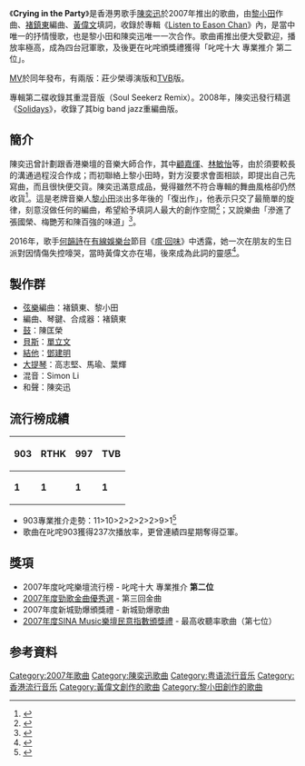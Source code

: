 {{Infobox song
| type     = song
| album    = [[Listen_to_Eason_Chan|Listen to Eason Chan]]
| artist   = 陳奕迅
| lyricist = [[黃偉文|黃偉文]]
| composer = [[黎小田|黎小田]]
| arranger = [[褚鎮東|褚鎮東]]
| producer = [[Davy_Chan|Davy Chan]]、[[CY_Kong|CY Kong]]、[[Eason_Chan|Eason Chan]]
| released = 2007年
| label    = [[新藝寶唱片|新藝寶唱片]]
| length   = 4分10秒
}}
《'''Crying in the Party'''》是香港男歌手[[陳奕迅|陳奕迅]]於2007年推出的歌曲，由[[黎小田|黎小田]]作曲、[[褚鎮東|褚鎮東]]編曲、[[黃偉文|黃偉文]]填詞，收錄於專輯《[[Listen_to_Eason_Chan|Listen to Eason Chan]]》內，是當中唯一的抒情慢歌，也是黎小田和陳奕迅唯一一次合作。歌曲甫推出便大受歡迎，播放率極高，成為四台冠軍歌，及後更在叱咤頒獎禮獲得「叱咤十大 專業推介 第二位」。

[[音樂錄影帶|MV]]於同年發布，有兩版：莊少榮導演版和[[TVB|TVB]]版。

專輯第二碟收錄其重混音版（Soul Seekerz Remix）。2008年，陳奕迅發行精選《[[Solidays|Solidays]]》，收錄了其big band jazz重編曲版。

==簡介==
{{Quote box
|quote=是講我們每個人都會經歷這樣一個階段，就是說青春，身邊的人都開心還是會有一個人不開心，就像青春總是會過去。<ref>{{Cite news|url=http://ent.sina.com.cn/y/2007-10-10/07421743677.shtml|title=「舞大郎」陳奕迅全舞曲粵語專輯18日發行|author=黃長潔|date=2007-10-10|work=南方都市報|publisher=|accessdate=|language=|format=|archive-date=2019-06-04|archive-url=https://web.archive.org/web/20190604051450/http://ent.sina.com.cn/y/2007-10-10/07421743677.shtml|dead-url=no}}</ref>|source=—陳奕迅談及此曲
|align = left
|width = 250px
|bgcolor = #B0C4DE
}}
陳奕迅曾計劃跟香港樂壇的音樂大師合作，其中[[顧嘉煇|顧嘉煇]]、[[林敏怡|林敏怡]]等，由於須要較長的溝通過程沒合作成；而初聯絡上黎小田時，對方沒要求會面相談，即提出自己先寫曲，而且很快便交貨。陳奕迅滿意成品，覺得雖然不符合專輯的舞曲風格卻仍然收貨<ref>{{Cite news|url=|title=陳奕迅感謝前輩黎小田爽快交歌，隨意平和|author=|date=2007-10-18|work=南方都市报（全國版）|publisher=|accessdate=|language=|format=}}</ref>。這是老牌音樂人[[黎小田|黎小田]]淡出多年後的「復出作」，他表示只交了最簡單的旋律，刻意沒做任何的編曲，希望給予填詞人最大的創作空間<ref>{{Cite news|url=|title=延續真音樂|author=郭劍峰、李詠雯|date=2007-09-26|work=東周刊|publisher=|accessdate=|language=|format=}}</ref>；又說樂曲「滲進了張國榮、梅艷芳和陳百強的味道」<ref>{{Cite news|url=|title=人在旅途感動時|author=鄭天儀|date=2007-10-03|work=信報財經新聞|publisher=|accessdate=|language=|format=}}</ref>。

2016年，歌手[[何韻詩|何韻詩]]在[[有線娛樂台|有線娛樂台]]節目《[[嚐·回味|嚐·回味]]》中透露，她一次在朋友的生日派對因情傷失控嚎哭，當時黃偉文亦在場，後來成為此詞的靈感<ref>{{cite AV media |people=何韻詩、[[梁祖堯|梁祖堯]] |date=2016-03-26 |title=嚐·回味|trans-title= |medium=電視節目 |language=zh-yue|url= |access-date= |archive-url= |archive-date= |format= |time=|location=HK|publisher=有線電視 |id= |isbn= |oclc= |quote= |ref= }}</ref>。


==製作群==
*[[弦樂器|弦樂]]編曲：褚鎮東、黎小田
*編曲、琴鍵、合成器：褚鎮東
*[[鼓|鼓]]：陳匡榮
*[[貝斯|貝斯]]：[[單立文|單立文]]
*[[結他|結他]]：[[鄧建明|鄧建明]]
*[[大提琴|大提琴]]：高志堅、馬瑜、葉輝
*混音：Simon Li
*和聲：陳奕迅

==流行榜成績==
{| class="wikitable"
|-
! 903 !! RTHK !! 997 !! TVB
|-
| '''1''' || '''1''' || '''1''' || '''1'''
|}

*903專業推介走勢：11>10>2>2>2>2>9>1<ref>{{Cite web |url=http://www.inkui.com/a5/4/ |title=903專業推介 |accessdate=2015-03-23 |archive-date=2015-03-18 |archive-url=https://web.archive.org/web/20150318183955/http://inkui.com/a5/4/ |dead-url=no }}</ref>
*歌曲在叱咤903獲得237次播放率，更曾連績四星期奪得亞軍。

==獎項==
*2007年度叱咤樂壇流行榜 - 叱咤十大 專業推介 '''第二位'''
*[[勁歌金曲優秀選|2007年度勁歌金曲優秀選]] - 第三回金曲
*2007年度新城勁爆頒獎禮 - 新城勁爆歌曲
*[[2007年度SINA_Music樂壇民意指數頒獎禮得獎名單|2007年度SINA Music樂壇民意指數頒獎禮]] - 最高收聽率歌曲（第七位）

==参考資料==
{{reflist}}
{{陳奕迅}}
[[Category:2007年歌曲|Category:2007年歌曲]]
[[Category:陳奕迅歌曲|Category:陳奕迅歌曲]]
[[Category:粤语流行音乐|Category:粤语流行音乐]]
[[Category:香港流行音乐|Category:香港流行音乐]]
[[Category:黃偉文創作的歌曲|Category:黃偉文創作的歌曲]]
[[Category:黎小田創作的歌曲|Category:黎小田創作的歌曲]]
